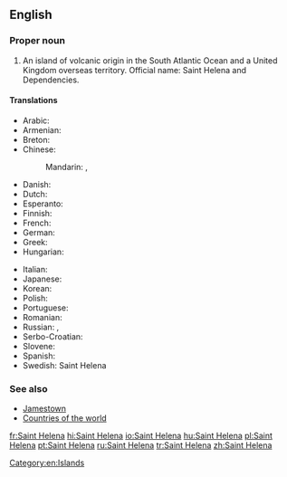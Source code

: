 ==English==
{{wikipedia}}

===Proper noun===
{{en-proper noun}}

# An island of volcanic origin in the South Atlantic Ocean and a United Kingdom overseas territory. Official name: Saint Helena and Dependencies.

====Translations====
{{trans-top|island, United Kingdom overseas territory in the Atlantic Ocean}}
* Arabic: {{t|ar|سانت هيلينا|f|tr=sant hiliina|sc=Arab}}
* Armenian: {{t|hy|Սուրբ Հեղինեի կղզի|sc=Armn}}
* Breton: {{t|br|Saint Helena}}
* Chinese:
*: Mandarin: {{t|cmn|聖赫勒拿|sc=Hani}}, {{t+|cmn|圣赫勒拿|tr=Shèng Hèlēiná, Shèng Hèlèná|sc=Hani}}
* Danish: {{t|da|Saint Helena}}
* Dutch: {{t|nl|Sint-Helena}}
* Esperanto: {{t|eo|Sent-Heleno}}
* Finnish: {{t|fi|Saint Helena}}
* French: {{t+|fr|Sainte-Hélène|f}}
* German: {{t|de|St. Helena|n}}
* Greek: {{t|el|Αγία Ελένη|f}}
* Hungarian: {{t|hu|Szent Helena}}
{{trans-mid}}
* Italian: {{t|it|Sant'Elena|f}}
* Japanese: {{t|ja|セントヘレナ|tr=Sentoherena|sc=Jpan}}
* Korean: {{t|ko|세인트헬레나|tr=Seinteuhellena|sc=Kore}}
* Polish: {{t|pl|Święta Helena|f}}
* Portuguese: {{t+|pt|Santa Helena|f}}
* Romanian: {{t|ro|Sfânta Elena|f}}
* Russian: {{t|ru|остров Святой Елены|m|tr=óstrov Svjatój Jelény|sc=Cyrl}}, {{t|ru|Святая Елена|f|tr=Svjatája Jeléna|sc=Cyrl}}
* Serbo-Croatian: {{t|sh|Sveta Helena|f}}
* Slovene: {{t|sl|Sveta Helena|f}}
* Spanish: {{t|es|Santa Helena|f}}
* Swedish: Saint Helena
{{trans-bottom}}

===See also===
* [[Jamestown]]
* [[Appendix:Countries of the world|Countries of the world]]

[[Category:en:Islands]]

[[fr:Saint Helena]]
[[hi:Saint Helena]]
[[io:Saint Helena]]
[[hu:Saint Helena]]
[[pl:Saint Helena]]
[[pt:Saint Helena]]
[[ru:Saint Helena]]
[[tr:Saint Helena]]
[[zh:Saint Helena]]